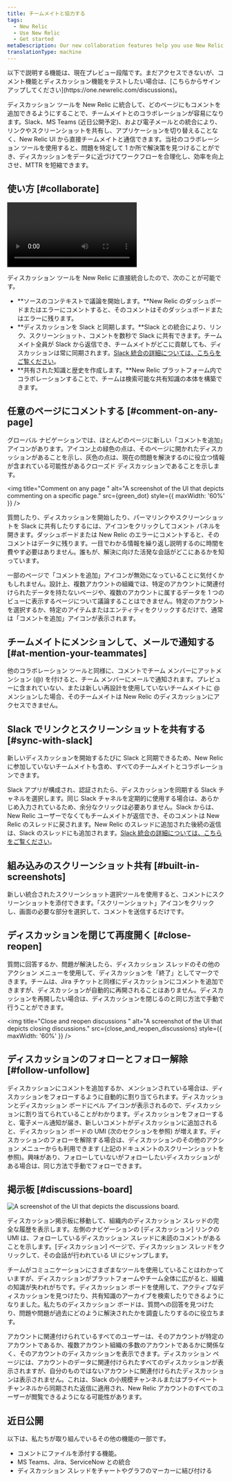 ```yaml
---
title: チームメイトと協力する
tags:
  - New Relic
  - Use New Relic
  - Get started
metaDescription: Our new collaboration features help you use New Relic to solve problems together
translationType: machine
---
```





<Callout variant="important">
  以下で説明する機能は、現在プレビュー段階です。まだアクセスできないが、コメント機能とディスカッション機能をテストしたい場合は、[こちらからサインアップしてください](https://one.newrelic.com/discussions)。
</Callout>

ディスカッション ツールを New Relic に統合して、どのページにもコメントを追加できるようにすることで、チームメイトとのコラボレーションが容易になります。Slack、MS Teams (近日公開予定)、および電子メールとの統合により、リンクやスクリーンショットを共有し、アプリケーションを切り替えることなく、New Relic UI から直接チームメイトと通信できます。当社のコラボレーション ツールを使用すると、問題を特定して 1 か所で解決策を見つけることができ、ディスカッションをデータに近づけてワークフローを合理化し、効率を向上させ、MTTR を短縮できます。

## 使い方 [#collaborate]

<Video
  type="wistia"
  id="m4b6y854wi"
/>

ディスカッション ツールを New Relic に直接統合したので、次のことが可能です。

* **ソースのコンテキストで議論を開始します。**New Relic のダッシュボードまたはエラーにコメントすると、そのコメントはそのダッシュボードまたはエラーに残ります。
* **ディスカッションを Slack と同期します。**Slack との統合により、リンク、スクリーンショット、コメントを数秒で Slack に共有できます。チームメイト全員が Slack から返信でき、チームメイトがどこに貢献しても、ディスカッションは常に同期されます。[Slack 統合の詳細については、こちらをご覧ください](/docs/new-relic-solutions/new-relic-one/ui-data/collaborate/collaboration-slack-integration)。
* **共有された知識と歴史を作成します。**New Relic プラットフォーム内でコラボレーションすることで、チームは検索可能な共有知識の本体を構築できます。

## 任意のページにコメントする [#comment-on-any-page]

グローバル ナビゲーションでは、ほとんどのページに新しい「コメントを追加」アイコンがあります。アイコン上の緑色の点は、そのページに開かれたディスカッションがあることを示し、灰色の点は、現在の問題を解決するのに役立つ情報が含まれている可能性があるクローズド ディスカッションであることを示します。

<img
  title="Comment on any page "
  alt="A screenshot of the UI that depicts commenting on a specific page."
  src={green_dot}
  style={{ maxWidth: '60%' }}
/>

質問したり、ディスカッションを開始したり、パーマリンクやスクリーンショットを Slack に共有したりするには、アイコンをクリックしてコメント パネルを開きます。ダッシュボードまたは New Relic のエラーにコメントすると、そのコメントはデータに残ります。一目でわかる情報を繰り返し説明するのに時間を費やす必要はありません。誰もが、解決に向けた活発な会話がどこにあるかを知っています。

一部のページで「コメントを追加」アイコンが無効になっていることに気付くかもしれません。設計上、複数アカウントの組織では、特定のアカウントに関連付けられたデータを持たないページや、複数のアカウントに属するデータを 1 つのビューに表示するページについて議論することはできません。特定のアカウントを選択するか、特定のアイテムまたはエンティティをクリックするだけで、通常は「コメントを追加」アイコンが表示されます。

## チームメイトにメンションして、メールで通知する [#at-mention-your-teammates]

他のコラボレーション ツールと同様に、コメントでチーム メンバーにアットメンション (@) を付けると、チーム メンバーにメールで通知されます。プレビューに含まれていない、または新しい再設計を使用していないチームメイトに @メンションした場合、そのチームメイトは New Relic のディスカッションにアクセスできません。

## Slack でリンクとスクリーンショットを共有する [#sync-with-slack]

新しいディスカッションを開始するたびに Slack と同期できるため、New Relic に参加していないチームメイトも含め、すべてのチームメイトとコラボレーションできます。

Slack アプリが構成され、認証されたら、ディスカッションを同期する Slack チャネルを選択します。同じ Slack チャネルを定期的に使用する場合は、あらかじめ入力されているため、余分なクリックは必要ありません。Slack からは、New Relic ユーザーでなくてもチームメイトが返信でき、そのコメントは New Relic のスレッドに戻されます。New Relic のスレッドに追加された後続の返信は、Slack のスレッドにも追加されます。[Slack 統合の詳細については、こちらをご覧ください](/docs/new-relic-solutions/new-relic-one/ui-data/collaborate/collaboration-slack-integration)。

## 組み込みのスクリーンショット共有 [#built-in-screenshots]

新しい統合されたスクリーンショット選択ツールを使用すると、コメントにスクリーンショットを添付できます。「スクリーンショット」アイコンをクリックし、画面の必要な部分を選択して、コメントを送信するだけです。

## ディスカッションを閉じて再度開く [#close-reopen]

質問に回答するか、問題が解決したら、ディスカッション スレッドのその他のアクション メニューを使用して、ディスカッションを「終了」としてマークできます。チームは、Jira チケットと同様にディスカッションにコメントを追加できますが、ディスカッションが自動的に再開されることはありません。ディスカッションを再開したい場合は、ディスカッションを閉じるのと同じ方法で手動で行うことができます。

<img
  title="Close and reopen discussions "
  alt="A screenshot of the UI that depicts closing discussions."
  src={close_and_reopen_discussions}
  style={{ maxWidth: '60%' }}
/>

## ディスカッションのフォローとフォロー解除 [#follow-unfollow]

ディスカッションにコメントを追加するか、メンションされている場合は、ディスカッションをフォローするように自動的に割り当てられます。ディスカッションとディスカッション ボードにベル アイコンが表示されるので、ディスカッションに割り当てられていることがわかります。ディスカッションをフォローすると、電子メール通知が届き、新しいコメントがディスカッションに追加されると、ディスカッション ボードの UMI (次のセクションを参照) が増えます。ディスカッションのフォローを解除する場合は、ディスカッションのその他のアクション メニューからも利用できます (上記のドキュメントのスクリーンショットを参照)。興味があり、フォローしていないがフォローしたいディスカッションがある場合は、同じ方法で手動でフォローできます。

## 掲示板 [#discussions-board]

<img
  title="Discussions board"
  alt="A screenshot of the UI that depicts the discussions board."
  src={collaboration_discussion_board_new}
/>

ディスカッション掲示板に移動して、組織内のディスカッション スレッドの完全な履歴を表示します。左側のナビゲーションの \[ディスカッション] リンクの UMI は、フォローしているディスカッション スレッドに未読のコメントがあることを示します。\[ディスカッション] ページで、ディスカッション スレッドをクリックして、その会話が行われている UI にジャンプします。

チームがコミュニケーションにさまざまなツールを使用していることはわかっていますが、ディスカッションがプラットフォームやチーム全体に広がると、組織の知識が失われがちです。ディスカッション ボードを使用して、アクティブなディスカッションを見つけたり、共有知識のアーカイブを検索したりできるようになりました。私たちのディスカッション ボードは、質問への回答を見つけたり、問題や問題が過去にどのように解決されたかを調査したりするのに役立ちます。

アカウントに関連付けられているすべてのユーザーは、そのアカウントが特定のアカウントであるか、複数アカウント組織の多数のアカウントであるかに関係なく、そのアカウントのディスカッションを表示できます。ディスカッション ページには、アカウントのデータに関連付けられたすべてのディスカッションが表示されますが、自分のものではないアカウントに関連付けられたディスカッションは表示されません。これは、Slack の小規模チャンネルまたはプライベート チャンネルから同期された返信に適用され、New Relic アカウントのすべてのユーザーが閲覧できるようになる可能性があります。

## 近日公開

以下は、私たちが取り組んでいるその他の機能の一部です。

* コメントにファイルを添付する機能。
* MS Teams、Jira、ServiceNow との統合
* ディスカッション スレッドをチャートやグラフのマーカーに結び付ける